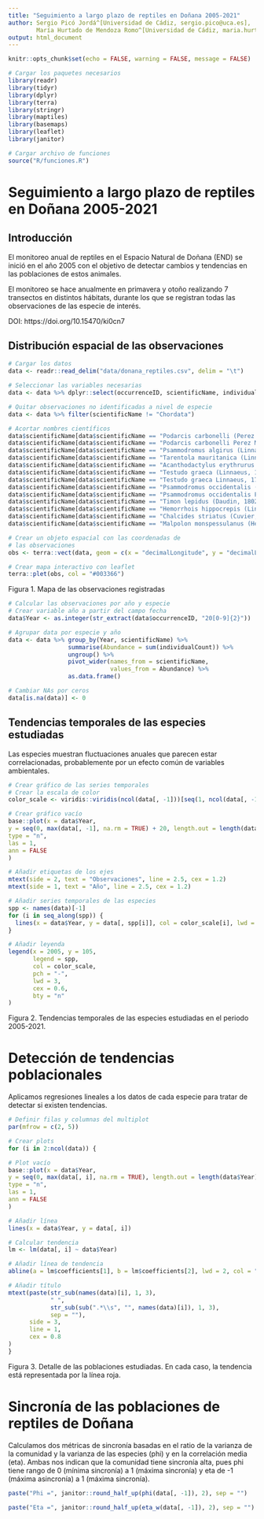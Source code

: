 ```yaml
---
title: "Seguimiento a largo plazo de reptiles en Doñana 2005-2021"
author: Sergio Picó Jordá^[Universidad de Cádiz, sergio.pico@uca.es],
        María Hurtado de Mendoza Romo^[Universidad de Cádiz, maria.hurtadodemendoza@uca.es]
output: html_document
---
```


```r

knitr::opts_chunk$set(echo = FALSE, warning = FALSE, message = FALSE)

# Cargar los paquetes necesarios
library(readr)
library(tidyr)
library(dplyr)
library(terra)
library(stringr)
library(maptiles)
library(basemaps)
library(leaflet)
library(janitor)

# Cargar archivo de funciones
source("R/funciones.R")

```

# Seguimiento a largo plazo de reptiles en Doñana 2005-2021

## Introducción

El monitoreo anual de reptiles en el Espacio Natural de Doñana (END) se inició
en el año 2005 con el objetivo de detectar cambios y tendencias en las
poblaciones de estos animales.

El monitoreo se hace anualmente en primavera y otoño realizando 7 transectos
en distintos hábitats, durante los que se registran todas las observaciones
de las especie de interés.

DOI: https://doi.org/10.15470/ki0cn7



## Distribución espacial de las observaciones

```r

# Cargar los datos
data <- readr::read_delim("data/donana_reptiles.csv", delim = "\t")

# Seleccionar las variables necesarias
data <- data %>% dplyr::select(occurrenceID, scientificName, individualCount, decimalLatitude, decimalLongitude, day, month)

# Quitar observaciones no identificadas a nivel de especie
data <- data %>% filter(scientificName != "Chordata")

# Acortar nombres científicos
data$scientificName[data$scientificName == "Podarcis carbonelli (Perez Mellado, 1981)"] <- "Podarcis carbonelli"
data$scientificName[data$scientificName == "Podarcis carbonelli Perez Mellado, 1981"] <- "Podarcis carbonelli"
data$scientificName[data$scientificName == "Psammodromus algirus (Linnaeus, 1758)"] <- "Psammodromus algirus"
data$scientificName[data$scientificName == "Tarentola mauritanica (Linnaeus, 1758)"] <- "Tarentola mauritanica"
data$scientificName[data$scientificName == "Acanthodactylus erythrurus (Schinz, 1833)"] <- "Acanthodactylus erythrurus"
data$scientificName[data$scientificName == "Testudo graeca (Linnaeus, 1758)"] <- "Testudo_graeca"
data$scientificName[data$scientificName == "Testudo graeca Linnaeus, 1758"] <- "Testudo_graeca"
data$scientificName[data$scientificName == "Psammodromus occidentalis (Fitze, Gonzalez-Jimena, San Jose, San Mauro & Zardoya, 2012)"] <- "Psammodromus occidentalis"
data$scientificName[data$scientificName == "Psammodromus occidentalis Fitze, Gonzalez-Jimena, San-Jose, San Mauro & Zardoya, 2012"] <- "Psammodromus occidentalis"
data$scientificName[data$scientificName == "Timon lepidus (Daudin, 1802)"] <- "Timon lepidus"
data$scientificName[data$scientificName == "Hemorrhois hippocrepis (Linnaeus, 1758)"] <- "Hemorrhois hippocrepis"
data$scientificName[data$scientificName == "Chalcides striatus (Cuvier, 1829)"] <- "Chalcides striatus"
data$scientificName[data$scientificName == "Malpolon monspessulanus (Hermann, 1804)"] <- "Malpolon monspessulanus"
```

```r

# Crear un objeto espacial con las coordenadas de
# las observaciones
obs <- terra::vect(data, geom = c(x = "decimalLongitude", y = "decimalLatitude"))

# Crear mapa interactivo con leaflet
terra::plet(obs, col = "#003366")
```

Figura 1. Mapa de las observaciones registradas

```r
# Calcular las observaciones por año y especie
# Crear variable año a partir del campo fecha
data$Year <- as.integer(str_extract(data$occurrenceID, "20[0-9]{2}"))

# Agrupar data por especie y año
data <- data %>% group_by(Year, scientificName) %>%
                 summarise(Abundance = sum(individualCount)) %>%
                 ungroup() %>%
                 pivot_wider(names_from = scientificName,
                             values_from = Abundance) %>%
                 as.data.frame()

# Cambiar NAs por ceros
data[is.na(data)] <- 0
```



## Tendencias temporales de las especies estudiadas

Las especies muestran fluctuaciones anuales que parecen estar correlacionadas, probablemente por un efecto común de variables ambientales.

```r
# Crear gráfico de las series temporales
# Crear la escala de color
color_scale <- viridis::viridis(ncol(data[, -1]))[seq(1, ncol(data[, -1]), by = 1)]

# Crear gráfico vacío
base::plot(x = data$Year,
y = seq(0, max(data[, -1], na.rm = TRUE) + 20, length.out = length(data$Year)),
type = "n",
las = 1,
ann = FALSE
)

# Añadir etiquetas de los ejes
mtext(side = 2, text = "Observaciones", line = 2.5, cex = 1.2)
mtext(side = 1, text = "Año", line = 2.5, cex = 1.2)

# Añadir series temporales de las especies
spp <- names(data)[-1]
for (i in seq_along(spp)) {
  lines(x = data$Year, y = data[, spp[i]], col = color_scale[i], lwd = 2)
}

# Añadir leyenda
legend(x = 2005, y = 105,
       legend = spp,
       col = color_scale,
       pch = "-",
       lwd = 3,
       cex = 0.6,
       bty = "n"
)
```

Figura 2. Tendencias temporales de las especies estudiadas en el periodo
2005-2021.



# Detección de tendencias poblacionales

Aplicamos regresiones lineales a los datos de cada especie para tratar de detectar si existen tendencias.

```r

# Definir filas y columnas del multiplot
par(mfrow = c(2, 5))

# Crear plots
for (i in 2:ncol(data)) {

# Plot vacío
base::plot(x = data$Year,
y = seq(0, max(data[, i], na.rm = TRUE), length.out = length(data$Year)),
type = "n",
las = 1,
ann = FALSE
)

# Añadir línea
lines(x = data$Year, y = data[, i])

# Calcular tendencia
lm <- lm(data[, i] ~ data$Year)

# Añadir línea de tendencia
abline(a = lm$coefficients[1], b = lm$coefficients[2], lwd = 2, col = "red")

# Añadir título
mtext(paste(str_sub(names(data)[i], 1, 3),
            " ",
            str_sub(sub(".*\\s", "", names(data)[i]), 1, 3),
            sep = ""),
      side = 3,
      line = 1,
      cex = 0.8
)
}

```

Figura 3. Detalle de las poblaciones estudiadas. En cada caso, la tendencia
está representada por la línea roja.



# Sincronía de las poblaciones de reptiles de Doñana

Calculamos dos métricas de sincronía basadas en el ratio de la varianza de la comunidad y la varianza de las especies (phi) y en la correlación media (eta). Ambas nos indican que la comunidad tiene sincronía alta, pues phi tiene rango de 0 (mínima sincronía) a 1 (máxima sincronía) y eta de -1 (máxima asincronía) a 1 (máxima sincronía).

``` r

paste("Phi =", janitor::round_half_up(phi(data[, -1]), 2), sep = "")

paste("Eta =", janitor::round_half_up(eta_w(data[, -1]), 2), sep = "")

```


